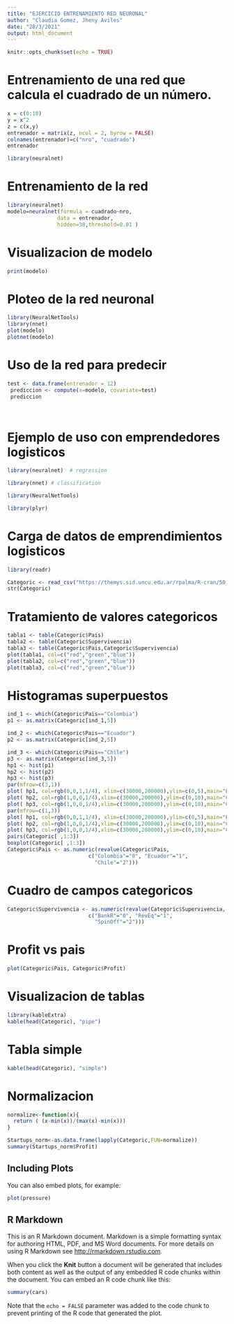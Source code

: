 ---
title: "EJERCICIO ENTRENAMIENTO RED NEURONAL"
author: "Claudia Gomez, Jheny Aviles"
date: "28/3/2021"
output: html_document
---

```{r setup, include=FALSE}
knitr::opts_chunk$set(echo = TRUE)
```

# Entrenamiento de una red que calcula el cuadrado de un número.

```{r}
x = c(0:10)
y = x^2
z = c(x,y)
entrenador = matrix(z, ncol = 2, byrow = FALSE)
colnames(entrenador)=c("nro", "cuadrado")
entrenador


```

```{r}
library(neuralnet)

```

# Entrenamiento de la red

```{r}
library(neuralnet)
modelo=neuralnet(formula = cuadrado~nro, 
                data = entrenador, 
                hidden=30,threshold=0.01 )

```
# Visualizacion de modelo

```{r}
print(modelo)

```

# Ploteo de la red neuronal

```{r}
library(NeuralNetTools)
library(nnet)
plot(modelo)
plotnet(modelo)

```

# Uso de la red para predecir
```{r}
test <- data.frame(entrenador = 12)
 prediccion <- compute(x=modelo, covariate=test)
 prediccion

 
```

# Ejemplo de uso con emprendedores logisticos

```{r}
library(neuralnet)  # regression

library(nnet) # classification 

library(NeuralNetTools)

library(plyr)
```

# Carga de datos de emprendimientos logisticos

```{r}
library(readr)

Categoric <- read_csv("https://themys.sid.uncu.edu.ar/rpalma/R-cran/50_Startups_Categoric_LAC.csv")
str(Categoric)
```

# Tratamiento de valores categoricos

```{r}
tabla1 <- table(Categoric$Pais)
tabla2 <- table(Categoric$Supervivencia)
tabla3 <- table(Categoric$Pais,Categoric$Supervivencia)
plot(tabla1, col=c("red","green","blue"))
plot(tabla2, col=c("red","green","blue"))
plot(tabla3, col=c("red","green","blue"))

```

# Histogramas superpuestos

```{r}
ind_1 <- which(Categoric$Pais=="Colombia")
p1 <- as.matrix(Categoric[ind_1,5])

ind_2 <- which(Categoric$Pais=="Ecuador")
p2 <- as.matrix(Categoric[ind_2,5])

ind_3 <- which(Categoric$Pais=="Chile")
p3 <- as.matrix(Categoric[ind_3,5])
hp1 <- hist(p1)
hp2 <- hist(p2)
hp3 <- hist(p3)
par(mfrow=c(3,1))
plot( hp1, col=rgb(0,0,1,1/4), xlim=c(30000,200000),ylim=c(0,5),main="Ecuador")
plot( hp2, col=rgb(1,0,0,1/4),xlim=c(30000,200000),ylim=c(0,10),main="Colombia") 
plot( hp3, col=rgb(1,0,0,1/4),xlim=c(30000,200000),ylim=c(0,10),main="Chile") 
par(mfrow=c(1,3))
plot( hp1, col=rgb(0,0,1,1/4), xlim=c(30000,200000),ylim=c(0,5),main="Ecuador")
plot( hp2, col=rgb(1,0,0,1/4),xlim=c(30000,200000),ylim=c(0,10),main="Colombia") 
plot( hp3, col=rgb(1,0,0,1/4),xlim=c(30000,200000),ylim=c(0,10),main="Chile") 
pairs(Categoric[ ,1:3])
boxplot(Categoric[ ,1:3])
Categoric$Pais <- as.numeric(revalue(Categoric$Pais,
                          c("Colombia"="0", "Ecuador"="1",
                            "Chile"="2")))

```

# Cuadro de campos categoricos

```{r}
Categoric$Supervivencia <- as.numeric(revalue(Categoric$Supervivencia,
                          c("BankR"="0", "RevEq"="1",
                            "SpinOff"="2")))
```

# Profit vs pais

```{r}
plot(Categoric$Pais, Categoric$Profit)
```

# Visualizacion de tablas

```{r}
library(kableExtra)
kable(head(Categoric), "pipe")
```

# Tabla simple

```{r}
kable(head(Categoric), "simple")
```

# Normalizacion

```{r}
normalize<-function(x){
  return ( (x-min(x))/(max(x)-min(x)))
}

Startups_norm<-as.data.frame(lapply(Categoric,FUN=normalize))
summary(Startups_norm$Profit)
```

## Including Plots

You can also embed plots, for example:

```{r pressure, echo=FALSE}
plot(pressure)
```

## R Markdown

This is an R Markdown document. Markdown is a simple formatting syntax for authoring HTML, PDF, and MS Word documents. For more details on using R Markdown see <http://rmarkdown.rstudio.com>.

When you click the **Knit** button a document will be generated that includes both content as well as the output of any embedded R code chunks within the document. You can embed an R code chunk like this:

```{r cars}
summary(cars)
```

Note that the `echo = FALSE` parameter was added to the code chunk to prevent printing of the R code that generated the plot.
